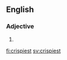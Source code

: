 ==English==

===Adjective===
{{head|en|adjective superlative form}}

# {{en-superlative of|crispy}}

[[fi:crispiest]]
[[sv:crispiest]]
